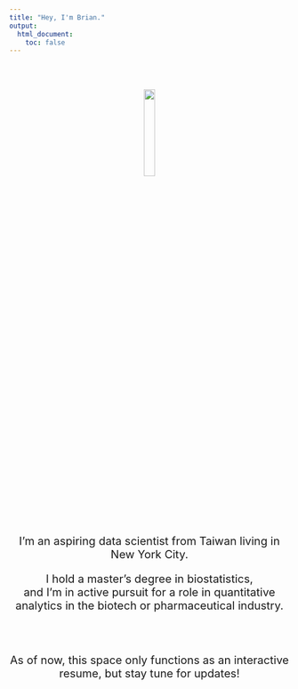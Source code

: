 ```yaml
---
title: "Hey, I'm Brian."
output: 
  html_document:
    toc: false
---
```

\
\
<div style="text-align: center;">
  <img src="images/headshot.png" style="width:20%">
  
  <p style="font-size: 20px;">
    I'm an aspiring data scientist from Taiwan living in New York City.
  </p>
  
  <p style="font-size: 20px;">
    I hold a master's degree in biostatistics,\
    and I'm in active pursuit for a role in quantitative analytics in the biotech or pharmaceutical industry.\
  </p>
</div>
\
\
<div style="text-align: center;">
  <p style="font-size: 20px;">
    As of now, this space only functions as an interactive resume, but stay tune for updates!  
  </p>
</div>
